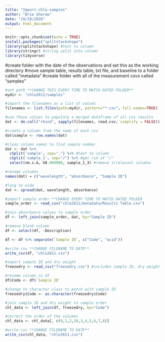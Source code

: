 ```yaml
---
title: "Import-chlo-samples"
author: "Brie Sherow"
date: "24/10/2020"
output: html_document
---
```


```r
knitr::opts_chunk$set(echo = TRUE)
install.packages("splitstackshape")
library(splitstackshape) #text to column
library(stringr) #string split into column
library(tidyverse)
```
#create folder with the date of the observations and set this as the working directory
#move sample table, results table, txt file, and baseline to a folder called "metadata" 
#create folder with all of the measurement csvs called "samples"

```r

#set path **CHANGE THIS EVERY TIME TO MATCH DATED FOLDER**
mydir <- "chlo2611/samples"

#import the filenames as a list of values
filenames <- list.files(path=mydir, pattern="*.csv", full.names=TRUE) 

#use those values to populate a merged dataframe of all csv results
dat <- do.call("rbind", sapply(filenames, read.csv, simplify = FALSE)) 

#create a column from the name of each csv
dat$sample <- row.names(dat)

#clean column names to find sample number
dat <- dat %>%
  cSplit('sample', sep=".") %>% #text to column
  cSplit('sample_1', sep="/") %>% #get rid of "/"
  select(nm.s.A, X0.000000, sample_1_3) #remove irrelevant columns

#rename columns
names(dat) = c("wavelength", "absorbance", "Sample ID")

#long to wide
dat <- spread(dat, wavelength, absorbance)
```

```r

#import sample order **CHANGE EVERY TIME TO MATCH DATED FOLDER
sample_order <- read_csv("chlo2611/metadata/Results Table.csv")

#join absorbance values to sample order
df <- left_join(sample_order, dat, by="Sample ID")

#remove blank column
df <- select(df, -Description)

df <- df %>% separate(`Sample ID`, c("Code", "acid"))

#write csv **CHANGE FILENAME TO DATE**
write_csv(df, "chlo2611.csv")
```

```r

#import sample ID and dry weight
freezedry <- read_csv("freezedry.csv") #includes sample ID, dry weight

#rename column in df
df$Code <- df$`Sample ID`

#change to character class to match with sample ID
freezedry$Code <- as.character(freezedry$Code)

#join sample ID and dry weight to sample order
chl_data <- left_join(df, freezedry, by="Code")

#correct the order of the columns
chl_data <- chl_data[, c(9,1,2,10,3,4,5,6,7,8)]

#write csv **CHANGE FILENAME TO DATE**
write_csv(chl_data, "chlo2611.csv")
```


